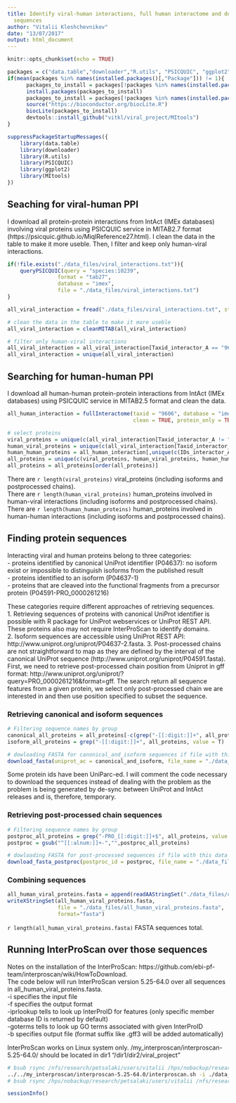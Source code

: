 ```yaml
---
title: Identify viral-human interactions, full human interactome and download protein
  sequences
author: "Vitalii Kleshchevnikov"
date: "13/07/2017"
output: html_document
---
```


```r
knitr::opts_chunk$set(echo = TRUE)

packages = c("data.table","downloader","R.utils", "PSICQUIC", "ggplot2", "MItools")
if(mean(packages %in% names(installed.packages()[,"Package"])) != 1){
      packages_to_install = packages[!packages %in% names(installed.packages()[,"Package"])]
      install.packages(packages_to_install)
      packages_to_install = packages[!packages %in% names(installed.packages()[,"Package"])]
      source("https://bioconductor.org/biocLite.R")
      biocLite(packages_to_install)
      devtools::install_github("vitkl/viral_project/MItools")
}

suppressPackageStartupMessages({
    library(data.table)
    library(downloader)
    library(R.utils)
    library(PSICQUIC)
    library(ggplot2)
    library(MItools)
})
```

## Seaching for viral-human PPI  

I download all protein-protein interactions from IntAct (IMEx databases) involving viral proteins using PSICQUIC service in MITAB2.7 format (https://psicquic.github.io/MiqlReference27.html). I clean the data in the table to make it more useble. Then, I filter and keep only human-viral interactions.

```r
if(!file.exists("./data_files/viral_interactions.txt")){
    queryPSICQUIC(query = "species:10239",
                format = "tab27",
                database = "imex",
                file = "./data_files/viral_interactions.txt")
}

all_viral_interaction = fread("./data_files/viral_interactions.txt", stringsAsFactors = F)

# clean the data in the table to make it more useble
all_viral_interaction = cleanMITAB(all_viral_interaction)

# filter only human-viral interactions
all_viral_interaction = all_viral_interaction[Taxid_interactor_A == "9606" | Taxid_interactor_B == "9606",]
all_viral_interaction = unique(all_viral_interaction)
```

## Searching for human-human PPI

I download all human-human protein-protein interactions from IntAct (IMEx databases) using PSICQUIC service in MITAB2.5 format and clean the data.

```r
all_human_interaction = fullInteractome(taxid = "9606", database = "imex", format = "tab25",
                                        clean = TRUE, protein_only = TRUE, directory = "./data_files/")

# select proteins
viral_proteins = unique(c(all_viral_interaction[Taxid_interactor_A != "9606", IDs_interactor_A], all_viral_interaction[Taxid_interactor_B != "9606", IDs_interactor_B]))
human_viral_proteins = unique(c(all_viral_interaction[Taxid_interactor_A == "9606", IDs_interactor_A], all_viral_interaction[Taxid_interactor_B == "9606", IDs_interactor_B]))
human_human_proteins = all_human_interaction[,unique(c(IDs_interactor_A,IDs_interactor_B))]
all_proteins = unique(c(viral_proteins, human_viral_proteins, human_human_proteins))
all_proteins = all_proteins[order(all_proteins)]
```

There are `r length(viral_proteins)` viral_proteins (including isoforms and postprocessed chains).  
There are `r length(human_viral_proteins)` human_proteins involved in human-viral interactions (including isoforms and postprocessed chains).  
There are `r length(human_human_proteins)` human_proteins involved in human-human interactions (including isoforms and postprocessed chains).  

## Finding protein sequences

Interacting viral and human proteins belong to three categories:  
- proteins identified by canonical UniProt identifier (P04637): no isoform exist or impossible to distinguish isoforms from the published result  
- proteins identified to an isoform (P04637-1)  
- proteins that are cleaved into the functional fragments from a precursor protein (P04591-PRO_0000261216)  

These categories require different approaches of retrieving sequences.   
1. Retrieving sequences of proteins with canonical UniProt identifier is possible with R package for UniProt webservices or UniProt REST API. These proteins also may not require InterProScan to identify domains.  
2. Isoform sequences are accessible using UniProt REST API: http://www.uniprot.org/uniprot/P04637-2.fasta.
3. Post-processed chains are not straightforward to map as they are defined by the interval of the canonical UniProt sequence (http://www.uniprot.org/uniprot/P04591.fasta). First, we need to retrieve post-processed chain position from Uniprot in gff format: http://www.uniprot.org/uniprot/?query=PRO_0000261216&format=gff. The search return all sequence features from a given protein, we select only post-processed chain we are interested in and then use position specified to subset the sequence.

### Retrieving canonical and isoform sequences

```r
# Filtering sequence names by group
canonical_all_proteins = all_proteins[-c(grep("-[[:digit:]]+", all_proteins, value = F),grep("-PRO_[[:digit:]]+$", all_proteins, value = F))]
isoform_all_proteins = grep("-[[:digit:]]+", all_proteins, value = T)

# dowloading FASTA for canonical_and_isoform sequences if file with this data doesn't exist or doesn't contain all sequences
download_fasta(uniprot_ac = canonical_and_isoform, file_name = "./data_files/canonical_and_isoform.fasta")
```

Some protein ids have been UniParc-ed. I will comment the code necessary to download the sequences instead of dealing with the problem as the problem is being generated by de-sync between UniProt and IntAct releases and is, therefore, temporary.  

### Retrieving post-processed chain sequences

```r
# Filtering sequence names by group
postproc_all_proteins = grep("-PRO_[[:digit:]]+$", all_proteins, value = T)
postproc = gsub("^[[:alnum:]]+-","",postproc_all_proteins)

# dowloading FASTA for post-processed sequences if file with this data doesn't exist or doesn't contain all sequences
download_fasta_postproc(postproc_id = postproc, file_name = "./data_files/postproc.fasta")
```

### Combining sequences

```r
all_human_viral_proteins.fasta = append(readAAStringSet("./data_files/canonical_and_isoform.fasta"), readAAStringSet("./data_files/postproc.fasta"))
writeXStringSet(all_human_viral_proteins.fasta,
                file = "./data_files/all_human_viral_proteins.fasta",
                format="fasta")
```

`r length(all_human_viral_proteins.fasta)` FASTA sequences total.

## Running InterProScan over those sequences

Notes on the installation of the InterProScan: https://github.com/ebi-pf-team/interproscan/wiki/HowToDownload.  
The code below will run InterProScan version 5.25-64.0 over all sequences in all_human_viral_proteins.fasta.   
-i specifies the input file  
-f specifies the output format  
-iprlookup tells to look up InterProID for features (only specific member database ID is returned by default)  
-goterms tells to look up GO terms associated with given InterProID  
-b specifies output file (format suffix like .gff3 will be added automatically)  

InterProScan works on Linux system only. /my_interproscan/interproscan-5.25-64.0/ should be located in dir1 "/dir1/dir2/viral_project"   

```bash
# bsub rsync /nfs/research/petsalaki/users/vitalii /hps/nobackup/research/petsalaki/users/ -r -av --delete
../../my_interproscan/interproscan-5.25-64.0/interproscan.sh -i ./data_files/all_human_viral_proteins.fasta -f gff3 -iprlookup -goterms -b ./processed_data_files/all_human_viral_protein_domains
# bsub rsync /hps/nobackup/research/petsalaki/users/vitalii /nfs/research/petsalaki/users/ -r -av
```

```r
sessionInfo()
```